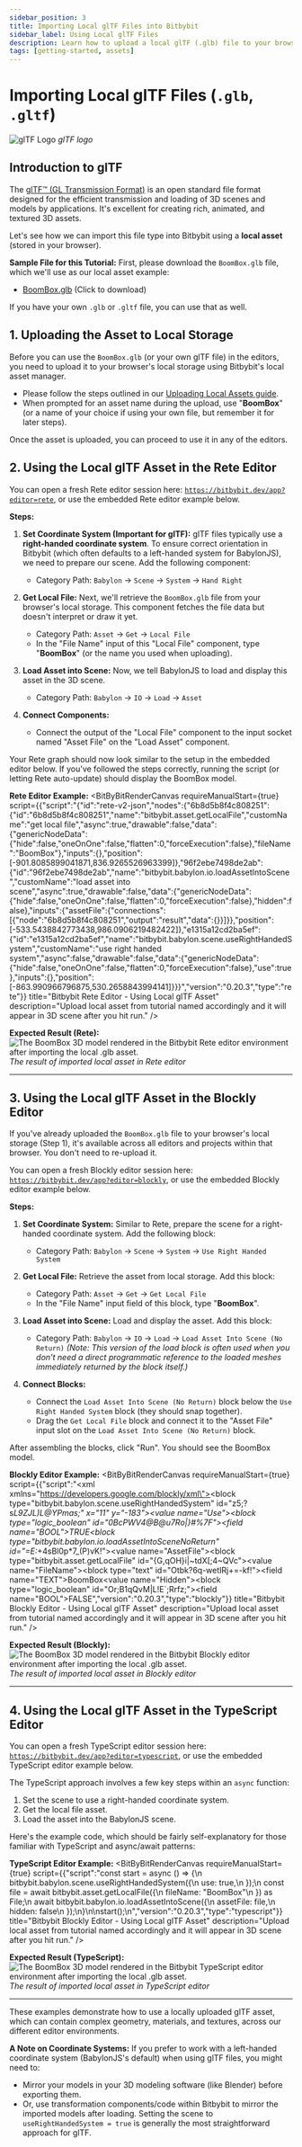 ```yaml
---
sidebar_position: 3
title: Importing Local glTF Files into Bitbybit
sidebar_label: Using Local glTF Files
description: Learn how to upload a local glTF (.glb) file to your browser storage and then import and display it in Bitbybit using Rete, Blockly, and TypeScript editors.
tags: [getting-started, assets]
---
```


# Importing Local glTF Files (`.glb`, `.gltf`)

![glTF Logo](https://ik.imagekit.io/bitbybit/app/assets/start/blockly/local-assets/gltf.webp "glTF logo")
*glTF logo*

## Introduction to glTF

The [glTF™ (GL Transmission Format)](https://www.khronos.org/gltf/) is an open standard file format designed for the efficient transmission and loading of 3D scenes and models by applications. It's excellent for creating rich, animated, and textured 3D assets.

Let's see how we can import this file type into Bitbybit using a **local asset** (stored in your browser).

**Sample File for this Tutorial:**
First, please download the `BoomBox.glb` file, which we'll use as our local asset example:
*   [BoomBox.glb](https://ik.imagekit.io/bitbybit/app/assets/start/blockly/local-assets/BoomBox.glb) (Click to download)

If you have your own `.glb` or `.gltf` file, you can use that as well.

## 1. Uploading the Asset to Local Storage

Before you can use the `BoomBox.glb` (or your own glTF file) in the editors, you need to upload it to your browser's local storage using Bitbybit's local asset manager.
*   Please follow the steps outlined in our [Uploading Local Assets guide](/learn/getting-started/basics/assets/local/uploading).
*   When prompted for an asset name during the upload, use "**BoomBox**" (or a name of your choice if using your own file, but remember it for later steps).

Once the asset is uploaded, you can proceed to use it in any of the editors.

## 2. Using the Local glTF Asset in the Rete Editor

You can open a fresh Rete editor session here: [`https://bitbybit.dev/app?editor=rete`](https://bitbybit.dev/app?editor=rete), or use the embedded Rete editor example below.

**Steps:**

1.  **Set Coordinate System (Important for glTF):**
    glTF files typically use a **right-handed coordinate system**. To ensure correct orientation in Bitbybit (which often defaults to a left-handed system for BabylonJS), we need to prepare our scene. Add the following component:
    *   Category Path: `Babylon` -> `Scene` -> `System` -> `Hand Right`

2.  **Get Local File:**
    Next, we'll retrieve the `BoomBox.glb` file from your browser's local storage. This component fetches the file data but doesn't interpret or draw it yet.
    *   Category Path: `Asset` -> `Get` -> `Local File`
    *   In the "File Name" input of this "Local File" component, type "**BoomBox**" (or the name you used when uploading).

3.  **Load Asset into Scene:**
    Now, we tell BabylonJS to load and display this asset in the 3D scene.
    *   Category Path: `Babylon` -> `IO` -> `Load` -> `Asset`

4.  **Connect Components:**
    *   Connect the output of the "Local File" component to the input socket named "Asset File" on the "Load Asset" component.

Your Rete graph should now look similar to the setup in the embedded editor below. If you've followed the steps correctly, running the script (or letting Rete auto-update) should display the BoomBox model.

**Rete Editor Example:**
<BitByBitRenderCanvas
  requireManualStart={true}
  script={{"script":"{\"id\":\"rete-v2-json\",\"nodes\":{\"6b8d5b8f4c808251\":{\"id\":\"6b8d5b8f4c808251\",\"name\":\"bitbybit.asset.getLocalFile\",\"customName\":\"get local file\",\"async\":true,\"drawable\":false,\"data\":{\"genericNodeData\":{\"hide\":false,\"oneOnOne\":false,\"flatten\":0,\"forceExecution\":false},\"fileName\":\"BoomBox\"},\"inputs\":{},\"position\":[-901.8085899041871,836.9265526963399]},\"96f2ebe7498de2ab\":{\"id\":\"96f2ebe7498de2ab\",\"name\":\"bitbybit.babylon.io.loadAssetIntoScene\",\"customName\":\"load asset into scene\",\"async\":true,\"drawable\":false,\"data\":{\"genericNodeData\":{\"hide\":false,\"oneOnOne\":false,\"flatten\":0,\"forceExecution\":false},\"hidden\":false},\"inputs\":{\"assetFile\":{\"connections\":[{\"node\":\"6b8d5b8f4c808251\",\"output\":\"result\",\"data\":{}}]}},\"position\":[-533.5438842773438,986.0906219482422]},\"e1315a12cd2ba5ef\":{\"id\":\"e1315a12cd2ba5ef\",\"name\":\"bitbybit.babylon.scene.useRightHandedSystem\",\"customName\":\"use right handed system\",\"async\":false,\"drawable\":false,\"data\":{\"genericNodeData\":{\"hide\":false,\"oneOnOne\":false,\"flatten\":0,\"forceExecution\":false},\"use\":true},\"inputs\":{},\"position\":[-863.990966796875,530.2658843994141]}}}","version":"0.20.3","type":"rete"}}
  title="Bitbybit Rete Editor - Using Local glTF Asset"
  description="Upload local asset from tutorial named accordingly and it will appear in 3D scene after you hit run."
/>

**Expected Result (Rete):**
![The BoomBox 3D model rendered in the Bitbybit Rete editor environment after importing the local .glb asset.](https://ik.imagekit.io/bitbybit/app/assets/start/general/assets/local/boombox-rete.jpeg "Result of imported local glTF asset in Rete editor")
*The result of imported local asset in Rete editor*

---

## 3. Using the Local glTF Asset in the Blockly Editor

If you've already uploaded the `BoomBox.glb` file to your browser's local storage (Step 1), it's available across all editors and projects within that browser. You don't need to re-upload it.

You can open a fresh Blockly editor session here: [`https://bitbybit.dev/app?editor=blockly`](https://bitbybit.dev/app?editor=blockly), or use the embedded Blockly editor example below.

**Steps:**

1.  **Set Coordinate System:**
    Similar to Rete, prepare the scene for a right-handed coordinate system. Add the following block:
    *   Category Path: `Babylon` -> `Scene` -> `System` -> `Use Right Handed System`

2.  **Get Local File:**
    Retrieve the asset from local storage. Add this block:
    *   Category Path: `Asset` -> `Get` -> `Get Local File`
    *   In the "File Name" input field of this block, type "**BoomBox**".

3.  **Load Asset into Scene:**
    Load and display the asset. Add this block:
    *   Category Path: `Babylon` -> `IO` -> `Load` -> `Load Asset Into Scene (No Return)`
    *(Note: This version of the load block is often used when you don't need a direct programmatic reference to the loaded meshes immediately returned by the block itself.)*

4.  **Connect Blocks:**
    *   Connect the `Load Asset Into Scene (No Return)` block below the `Use Right Handed System` block (they should snap together).
    *   Drag the `Get Local File` block and connect it to the "Asset File" input slot on the `Load Asset Into Scene (No Return)` block.

After assembling the blocks, click "Run". You should see the BoomBox model.

**Blockly Editor Example:**
<BitByBitRenderCanvas
  requireManualStart={true}
  script={{"script":"<xml xmlns=\"https://developers.google.com/blockly/xml\"><block type=\"bitbybit.babylon.scene.useRightHandedSystem\" id=\"z5;?s*L9ZJL)L@YPmas;\" x=\"11\" y=\"-183\"><value name=\"Use\"><block type=\"logic_boolean\" id=\"0BcPWV4@B@u7Ro|}#%7F\"><field name=\"BOOL\">TRUE</field></block></value><next><block type=\"bitbybit.babylon.io.loadAssetIntoSceneNoReturn\" id=\"=E:*+4sBl0p*7_(P)vK!\"><value name=\"AssetFile\"><block type=\"bitbybit.asset.getLocalFile\" id=\"{G,qOH}i|~tdX[;4~QVc\"><value name=\"FileName\"><block type=\"text\" id=\"Otbk?6q-wetIRj+=-kf!\"><field name=\"TEXT\">BoomBox</field></block></value></block></value><value name=\"Hidden\"><block type=\"logic_boolean\" id=\"Or;B1qQvM|L!E`;Rrfz;\"><field name=\"BOOL\">FALSE</field></block></value></block></next></block></xml>","version":"0.20.3","type":"blockly"}}
  title="Bitbybit Blockly Editor - Using Local glTF Asset"
  description="Upload local asset from tutorial named accordingly and it will appear in 3D scene after you hit run."
/>

**Expected Result (Blockly):**
![The BoomBox 3D model rendered in the Bitbybit Blockly editor environment after importing the local .glb asset.](https://ik.imagekit.io/bitbybit/app/assets/start/general/assets/local/boombox-blockly.jpeg "Result of imported local glTF asset in Blockly editor")
*The result of imported local asset in Blockly editor*

---

## 4. Using the Local glTF Asset in the TypeScript Editor

You can open a fresh TypeScript editor session here: [`https://bitbybit.dev/app?editor=typescript`](https://bitbybit.dev/app?editor=typescript), or use the embedded TypeScript editor example below.

The TypeScript approach involves a few key steps within an `async` function:
1.  Set the scene to use a right-handed coordinate system.
2.  Get the local file asset.
3.  Load the asset into the BabylonJS scene.

Here's the example code, which should be fairly self-explanatory for those familiar with TypeScript and async/await patterns:

**TypeScript Editor Example:**
<BitByBitRenderCanvas
  requireManualStart={true}
  script={{"script":"const start = async () => {\n    bitbybit.babylon.scene.useRightHandedSystem({\n        use: true,\n    });\n    const file = await bitbybit.asset.getLocalFile({\n        fileName: \"BoomBox\"\n    }) as File;\n    await bitbybit.babylon.io.loadAssetIntoScene({\n        assetFile: file,\n        hidden: false\n    });\n}\n\nstart();\n","version":"0.20.3","type":"typescript"}}
  title="Bitbybit Blockly Editor - Using Local glTF Asset"
  description="Upload local asset from tutorial named accordingly and it will appear in 3D scene after you hit run."
/>

**Expected Result (TypeScript):**
![The BoomBox 3D model rendered in the Bitbybit TypeScript editor environment after importing the local .glb asset.](https://ik.imagekit.io/bitbybit/app/assets/start/general/assets/local/boombox-typescript.jpeg "Result of imported local glTF asset in TypeScript editor")
*The result of imported local asset in TypeScript editor*

---

These examples demonstrate how to use a locally uploaded glTF asset, which can contain complex geometry, materials, and textures, across our different editor environments.

**A Note on Coordinate Systems:**
If you prefer to work with a left-handed coordinate system (BabylonJS's default) when using glTF files, you might need to:
*   Mirror your models in your 3D modeling software (like Blender) before exporting them.
*   Or, use transformation components/code within Bitbybit to mirror the imported models after loading.
Setting the scene to `useRightHandedSystem = true` is generally the most straightforward approach for glTF.